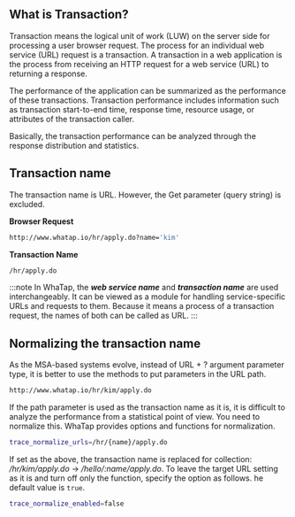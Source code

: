 ## What is Transaction?

Transaction means the logical unit of work (LUW) on the server side for processing a user browser request. The process for an individual web service (URL) request is a transaction. A transaction in a web application is the process from receiving an HTTP request for a web service (URL) to returning a response.

The performance of the application can be summarized as the performance of these transactions. Transaction performance includes information such as transaction start-to-end time, response time, resource usage, or attributes of the transaction caller.

Basically, the transaction performance can be analyzed through the response distribution and statistics.

## Transaction name

The transaction name is URL. However, the Get parameter (query string) is excluded.

**Browser Request**

```bash
http://www.whatap.io/hr/apply.do?name='kim'
```

**Transaction Name**

```bash
/hr/apply.do
```

:::note
In WhaTap, the **_web service name_** and **_transaction name_** are used interchangeably. It can be viewed as a module for handling service-specific URLs and requests to them. Because it means a process of a transaction request, the names of both can be called as URL.
:::

## Normalizing the transaction name

As the MSA-based systems evolve, instead of URL + ? argument parameter type, it is better to use the methods to put parameters in the URL path.

```bash
http://www.whatap.io/hr/kim/apply.do
```

If the path parameter is used as the transaction name as it is, it is difficult to analyze the performance from a statistical point of view. You need to normalize this. WhaTap provides options and functions for normalization.

```bash title='whtap.conf'
trace_normalize_urls=/hr/{name}/apply.do
```

If set as the above, the transaction name is replaced for collection: _/hr/kim/apply.do_ → _/hello/:name/apply.do_. To leave the target URL setting as it is and turn off only the function, specify the option as follows. he default value is `true`.

```bash title='whatap.conf'
trace_normalize_enabled=false
```
